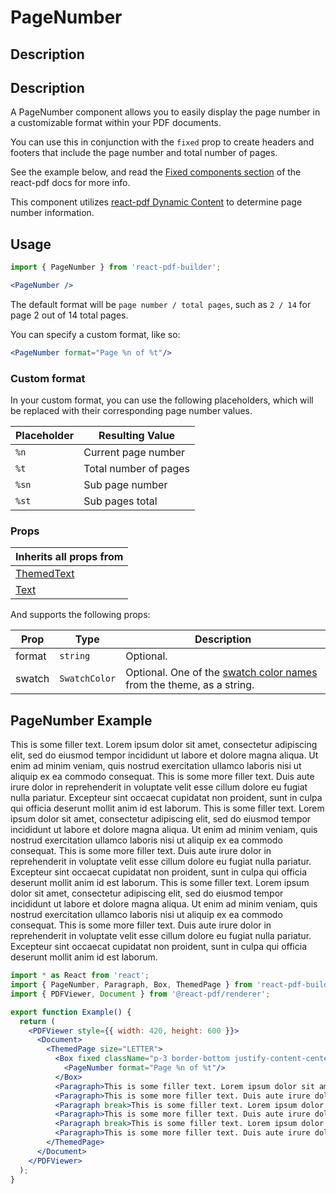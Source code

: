 


<Meta title="Documentation/Components/PageNumber" />

<h1>PageNumber</h1>

## Description

## Description

A PageNumber component allows you to easily display the page number in a customizable format within your PDF documents.

You can use this in conjunction with the `fixed` prop to create headers and footers that include the page number and total number of pages. 

See the example below, and read the [Fixed components section](https://react-pdf.org/advanced#page-wrapping) of the react-pdf docs for more info.

This component utilizes [react-pdf Dynamic Content](https://react-pdf.org/advanced#dynamic-content) to determine page number information.

## Usage

```jsx
import { PageNumber } from 'react-pdf-builder';
```

```jsx
<PageNumber />
```

The default format will be `page number / total pages`, such as `2 / 14` for page 2 out of 14 total pages.

You can specify a custom format, like so:

```jsx
<PageNumber format="Page %n of %t"/>
```

### Custom format

In your custom format, you can use the following placeholders, which will be replaced with their corresponding page number values.

| Placeholder | Resulting Value       |
| ----------- | --------------------- |
| `%n`        | Current page number   |
| `%t`        | Total number of pages |
| `%sn`       | Sub page number       |
| `%st`       | Sub pages total       |

### Props

| Inherits all props from                                                                                                    |
| -------------------------------------------------------------------------------------------------------------------------- |
| [ThemedText](https://justinmahar.github.io/react-pdf-builder/?path=/docs/documentation-components-basics-themedtext--docs) |
| [Text](https://react-pdf.org/components#text)                                                                              |

And supports the following props:

| Prop   | Type          | Description                                                                                                                                                                  |
| ------ | ------------- | ---------------------------------------------------------------------------------------------------------------------------------------------------------------------------- |
| format | `string`      | Optional.                                                                                                                                                                    |
| swatch | `SwatchColor` | Optional. One of the [swatch color names](https://justinmahar.github.io/react-pdf-builder/?path=/docs/documentation-themes--docs#swatch-colors) from the theme, as a string. |
  
## PageNumber Example

<DocsPDF>
  <Box fixed className="p-3 border-bottom justify-content-center mb-3">
    <PageNumber format="Page %n of %t"/>
  </Box>
  <Paragraph>This is some filler text. Lorem ipsum dolor sit amet, consectetur adipiscing elit, sed do eiusmod tempor incididunt ut labore et dolore magna aliqua. Ut enim ad minim veniam, quis nostrud exercitation ullamco laboris nisi ut aliquip ex ea commodo consequat.</Paragraph>
  <Paragraph>This is some more filler text. Duis aute irure dolor in reprehenderit in voluptate velit esse cillum dolore eu fugiat nulla pariatur. Excepteur sint occaecat cupidatat non proident, sunt in culpa qui officia deserunt mollit anim id est laborum.</Paragraph>
  <Paragraph break>This is some filler text. Lorem ipsum dolor sit amet, consectetur adipiscing elit, sed do eiusmod tempor incididunt ut labore et dolore magna aliqua. Ut enim ad minim veniam, quis nostrud exercitation ullamco laboris nisi ut aliquip ex ea commodo consequat.</Paragraph>
  <Paragraph>This is some more filler text. Duis aute irure dolor in reprehenderit in voluptate velit esse cillum dolore eu fugiat nulla pariatur. Excepteur sint occaecat cupidatat non proident, sunt in culpa qui officia deserunt mollit anim id est laborum.</Paragraph>
  <Paragraph break>This is some filler text. Lorem ipsum dolor sit amet, consectetur adipiscing elit, sed do eiusmod tempor incididunt ut labore et dolore magna aliqua. Ut enim ad minim veniam, quis nostrud exercitation ullamco laboris nisi ut aliquip ex ea commodo consequat.</Paragraph>
  <Paragraph>This is some more filler text. Duis aute irure dolor in reprehenderit in voluptate velit esse cillum dolore eu fugiat nulla pariatur. Excepteur sint occaecat cupidatat non proident, sunt in culpa qui officia deserunt mollit anim id est laborum.</Paragraph>
</DocsPDF>

```jsx
import * as React from 'react';
import { PageNumber, Paragraph, Box, ThemedPage } from 'react-pdf-builder';
import { PDFViewer, Document } from '@react-pdf/renderer';

export function Example() {
  return (
    <PDFViewer style={{ width: 420, height: 600 }}>
      <Document>
        <ThemedPage size="LETTER">
          <Box fixed className="p-3 border-bottom justify-content-center mb-3">
            <PageNumber format="Page %n of %t"/>
          </Box>
          <Paragraph>This is some filler text. Lorem ipsum dolor sit amet, consectetur adipiscing elit, sed do eiusmod tempor incididunt ut labore et dolore magna aliqua. Ut enim ad minim veniam, quis nostrud exercitation ullamco laboris nisi ut aliquip ex ea commodo consequat.</Paragraph>
          <Paragraph>This is some more filler text. Duis aute irure dolor in reprehenderit in voluptate velit esse cillum dolore eu fugiat nulla pariatur. Excepteur sint occaecat cupidatat non proident, sunt in culpa qui officia deserunt mollit anim id est laborum.</Paragraph>
          <Paragraph break>This is some filler text. Lorem ipsum dolor sit amet, consectetur adipiscing elit, sed do eiusmod tempor incididunt ut labore et dolore magna aliqua. Ut enim ad minim veniam, quis nostrud exercitation ullamco laboris nisi ut aliquip ex ea commodo consequat.</Paragraph>
          <Paragraph>This is some more filler text. Duis aute irure dolor in reprehenderit in voluptate velit esse cillum dolore eu fugiat nulla pariatur. Excepteur sint occaecat cupidatat non proident, sunt in culpa qui officia deserunt mollit anim id est laborum.</Paragraph>
          <Paragraph break>This is some filler text. Lorem ipsum dolor sit amet, consectetur adipiscing elit, sed do eiusmod tempor incididunt ut labore et dolore magna aliqua. Ut enim ad minim veniam, quis nostrud exercitation ullamco laboris nisi ut aliquip ex ea commodo consequat.</Paragraph>
          <Paragraph>This is some more filler text. Duis aute irure dolor in reprehenderit in voluptate velit esse cillum dolore eu fugiat nulla pariatur. Excepteur sint occaecat cupidatat non proident, sunt in culpa qui officia deserunt mollit anim id est laborum.</Paragraph>
        </ThemedPage>
      </Document>
    </PDFViewer>
  );
}
```
